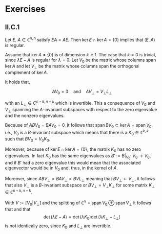 <!--
\newcommand{\ker}{\operatorname{ker}}
\newcommand{\det}{\operatorname{det}}
-->
\newcommand{\spann}{\operatorname{span}}

# Exercises

## II.C.1

Let $E$, $A \in \mathbb C^{n,n}$  satisfy $EA=AE$. Then $\ker E \cap \ker A = \{0\}$ implies that $(E, A)$ is regular.

Assume that $\ker A \neq \{0\}$ is of dimension $k\geq 1$. The case that $k=0$ is trivial, since $\lambda E - A$ is regular for $\lambda = 0$. Let $V_0$ be the matrix whose columns span $\ker A$ and let $V_\perp$ be the matrix whose columns span the orthogonal complement of $\ker A$. 

It holds that,

$$AV_0 = 0 \quad \text{and} \quad AV_\perp = V_\perp L_\perp$$ 

with an $L_\perp \in C^{n-k,n-k}$ which is invertible. This a consequence of $V_0$ and $V_\perp$ spanning the $A$-invariant subspaces with respect to the zero eigenvalue and the nonzero eigenvalues.

Because of $ABV_0=BAV_0=0$, it follows that $\spann BV_0 \subset \ker A = \spann V_0$, i.e., $V_0$ is a $B$-invariant subspace which means that there is a $K_0\in \mathbb C^{k,k}$ such that $BV_0 =V_0K_0$. 

Moreover, because of $\ker E \cap \ker A = \{0\}$, the matrix $K_0$ has no zero eigenvalues. In fact $K_0$ has the same eigenvalues as $B':=B\bigr|_{V_0}\colon V_0 \to V_0$, and if $B'$ had a zero eigenvalue this would mean that the associated eigenvector would be in $V_0$ and, thus, in the kernel of $A$. 

Moreover, since $ABV_\perp=BAV_\perp=BVL_\perp$ meaning that $BV_\perp \subset V_\perp$, it follows that also $V_\perp$ is a $B$-invariant subspace or $BV_\perp = V_\perp K_\perp$ for some matrix $K_\perp \in \mathbb C^{n-k,n-k}$.

With $V:=[V_0 |V_\perp]$ and the splitting of $\mathbb C^n = \spann V_0 \oplus \spann V_\perp$ it follows that 
\begin{equation*}
\begin{split}
\lambda E - A & = (\lambda E - A)VV^{-1} = (\lambda E [V_0 |V_\perp]- A[V_0 |V_\perp])V^{-1}  \\
& = ([V_0 K_0 |V_\perp K_\perp]\lambda  - [0 |V_\perp L_\perp])V^{-1} \\
& = [V_0 |V_\perp ]
\begin{bmatrix}
 \lambda K_0 & \\ & \lambda K_\perp - L_\perp
\end{bmatrix}
V^{-1}
\end{split}
\end{equation*}
and that 
$$
\det (\lambda E - A) = \det (\lambda K_0) \det(\lambda K_\perp - L_\perp) 
$$
is not identically zero, since $K_0$ and $L_\perp$ are invertible. 
